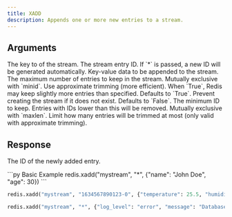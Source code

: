 ```yaml
---
title: XADD
description: Appends one or more new entries to a stream.
---
```


## Arguments

<ParamField body="key" type="str" required>
  The key to of the stream.
</ParamField>

<ParamField body="id" type="str | *" required>
  The stream entry ID. If `*` is passed, a new ID will be generated
  automatically.
</ParamField>

<ParamField body="data" type="Record<str, unknown>" required>
  Key-value data to be appended to the stream.
</ParamField>

<ParamField body="maxlen" type="int">
  The maximum number of entries to keep in the stream. Mutually exclusive with `minid`.
</ParamField>

<ParamField body="approximate_trim" type="bool" default="True">
  Use approximate trimming (more efficient). When `True`, Redis may keep slightly more entries than specified. Defaults to `True`.
</ParamField>

<ParamField body="nomkstream" type="bool" default="False">
  Prevent creating the stream if it does not exist. Defaults to `False`.
</ParamField>

<ParamField body="minid" type="str">
  The minimum ID to keep. Entries with IDs lower than this will be removed. Mutually exclusive with `maxlen`.
</ParamField>

<ParamField body="limit" type="int">
  Limit how many entries will be trimmed at most (only valid with approximate trimming).
</ParamField>

## Response

<ResponseField type="str">The ID of the newly added entry.</ResponseField>

<RequestExample>
```py Basic Example
redis.xadd("mystream", "*", {"name": "John Doe", "age": 30})
```

```py With Custom ID
redis.xadd("mystream", "1634567890123-0", {"temperature": 25.5, "humidity": 60})
```

```py Approximate trim with maxlen
redis.xadd("mystream", "*", {"log_level": "error", "message": "Database connection failed"}, maxlen=100)
```
</RequestExample>

